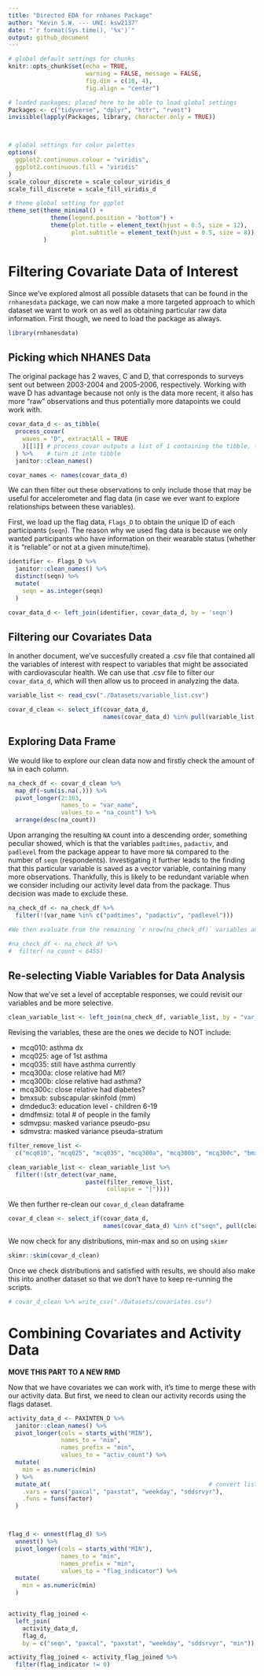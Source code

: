 ```yaml
---
title: "Directed EDA for rnhanes Package"
author: "Kevin S.W. --- UNI: ksw2137"
date: "`r format(Sys.time(), '%x')`"
output: github_document
---
```


```r

# global default settings for chunks
knitr::opts_chunk$set(echo = TRUE,
                      warning = FALSE, message = FALSE,
                      fig.dim = c(10, 4), 
                      fig.align = "center")

# loaded packages; placed here to be able to load global settings
Packages <- c("tidyverse", "dplyr", "httr", "rvest")
invisible(lapply(Packages, library, character.only = TRUE))



# global settings for color palettes
options(
  ggplot2.continuous.colour = "viridis",
  ggplot2.continuous.fill = "viridis"
)
scale_colour_discrete = scale_colour_viridis_d
scale_fill_discrete = scale_fill_viridis_d

# theme global setting for ggplot
theme_set(theme_minimal() + 
            theme(legend.position = "bottom") +
            theme(plot.title = element_text(hjust = 0.5, size = 12),
                  plot.subtitle = element_text(hjust = 0.5, size = 8))
          )

```

# Filtering Covariate Data of Interest

Since we've explored almost all possible datasets that can be found in the `rnhanesdata` package, we can now make a more targeted approach to which dataset we want to work on as well as obtaining particular raw data information. First though, we need to load the package as always.

```r

library(rnhanesdata)

```

## Picking which NHANES Data

The original package has 2 waves, C and D, that corresponds to surveys sent out between 2003-2004 and 2005-2006, respectively. Working with wave D has advantage because not only is the data more recent, it also has more "raw" observations and thus potentially more datapoints we could work with. 

```r

covar_data_d <- as_tibble(
  process_covar(
    waves = "D", extractAll = TRUE
    )[[1]] # process_covar outputs a list of 1 containing the tibble, this extracts the "content" and 
  ) %>%    # turn it into tibble
  janitor::clean_names()

covar_names <- names(covar_data_d)

```

We can then filter out these observations to only include those that may be useful for accelerometer and flag data (in case we ever want to explore relationships between these variables).

First, we load up the flag data, `Flags_D` to obtain the unique ID of each participants (`seqn`). The reason why we used flag data is because we only wanted participants who have information on their wearable status (whether it is "reliable" or not at a given minute/time).

```r

identifier <- Flags_D %>% 
  janitor::clean_names() %>% 
  distinct(seqn) %>% 
  mutate(
    seqn = as.integer(seqn)
  )

covar_data_d <- left_join(identifier, covar_data_d, by = 'seqn')

```

## Filtering our Covariates Data

In another document, we've succesfully created a .csv file that contained all the variables of interest with respect to variables that might be associated with cardiovascular health. We can use that .csv file to filter our `covar_data_d`, which will then allow us to proceed in analyzing the data. 

```r

variable_list <- read_csv("./Datasets/variable_list.csv")

covar_d_clean <- select_if(covar_data_d, 
                           names(covar_data_d) %in% pull(variable_list, var_name))

```

## Exploring Data Frame

We would like to explore our clean data now and firstly check the amount of `NA` in each column. 

```r

na_check_df <- covar_d_clean %>% 
  map_df(~sum(is.na(.))) %>% 
  pivot_longer(2:103,
               names_to = "var_name",
               values_to = "na_count") %>% 
  arrange(desc(na_count)) 

```

Upon arranging the resulting `NA` count into a descending order, something peculiar showed, which is that the variables `padtimes`, `padactiv`, and `padlevel` from the package appear to have more `NA` compared to the number of `seqn` (respondents). Investigating it further leads to the finding that this particular variable is saved as a vector variable, containing many more observations. Thankfully, this is likely to be redundant variable when we consider including our activity level data from the package. Thus decision was made to exclude these.

```r

na_check_df <- na_check_df %>% 
  filter(!(var_name %in% c("padtimes", "padactiv", "padlevel")))

```


```r

#We then evaluate from the remaining `r nrow(na_check_df)` variables and felt that an `NA` amount that is >`r round(100*((7455-1000)/7455), 3)`% would not be a good representative of the variable. Therefore, we filtered all those that have values greater than `r 7455*(7455-1000)/7455`. 

#na_check_df <- na_check_df %>% 
#  filter( na_count < 6455)

```

## Re-selecting Viable Variables for Data Analysis 

Now that we've set a level of acceptable responses, we could revisit our variables and be more selective.

```r

clean_variable_list <- left_join(na_check_df, variable_list, by = "var_name")

```

Revising the variables, these are the ones we decide to NOT include:

* mcq010: asthma dx
* mcq025: age of 1st asthma
* mcq035: still have asthma currently
* mcq300a: close relative had MI?
* mcq300b: close relative had asthma?
* mcq300c: close relative had diabetes?
* bmxsub: subscapular skinfold (mm)
* dmdeduc3: education level - children 6-19
* dmdfmsiz: total # of people in the family
* sdmvpsu: masked variance pseudo-psu
* sdmvstra: masked variance pseuda-stratum

```r

filter_remove_list <- 
  c("mcq010", "mcq025", "mcq035", "mcq300a", "mcq300b", "mcq300c", "bmxsub", "dmdfmsiz", "sdmvpsu", "sdmvstra")

clean_variable_list <- clean_variable_list %>% 
  filter(!(str_detect(var_name, 
                      paste(filter_remove_list,            
                            collapse = "|"))))

```

We then further re-clean our `covar_d_clean` dataframe

```r

covar_d_clean <- select_if(covar_data_d, 
                           names(covar_data_d) %in% c("seqn", pull(clean_variable_list, var_name)))

```

We now check for any distributions, min-max and so on using `skimr`

```r

skimr::skim(covar_d_clean)

```

Once we check distributions and satisfied with results, we should also make this into another dataset so that we don't have to keep re-running the scripts.

```r

# covar_d_clean %>% write_csv("./Datasets/covariates.csv")

```



# Combining Covariates and Activity Data

**MOVE THIS PART TO A NEW RMD**

Now that we have covariates we can work with, it's time to merge these with our activity data. But first, we need to clean our activity records using the flags dataset. 

```r

activity_data_d <- PAXINTEN_D %>% 
  janitor::clean_names() %>% 
  pivot_longer(cols = starts_with("MIN"), 
               names_to = "min",
               names_prefix = "min",
               values_to = "activ_count") %>% 
  mutate(
    min = as.numeric(min)
  ) %>% 
  mutate_at(                                             # convert listed variables to factors
    .vars = vars("paxcal", "paxstat", "weekday", "sddsrvyr"),
    .funs = funs(factor)
  )



flag_d <- unnest(flag_d) %>% 
  unnest() %>% 
  pivot_longer(cols = starts_with("MIN"), 
               names_to = "min",
               names_prefix = "min",
               values_to = "flag_indicator") %>% 
  mutate(
    min = as.numeric(min)
  )


activity_flag_joined <- 
  left_join(
    activity_data_d, 
    flag_d, 
    by = c("seqn", "paxcal", "paxstat", "weekday", "sddsrvyr", "min")) 

activity_flag_joined <- activity_flag_joined %>%
  filter(flag_indicator != 0)
  
```


